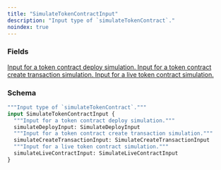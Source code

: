 ```yaml
---
title: "SimulateTokenContractInput"
description: "Input type of `simulateTokenContract`."
noindex: true
---
```


### Fields

<a href="/api-reference/types/simulatedeployinput">
  <ResponseField name="simulateDeployInput" type="SimulateDeployInput">
    Input for a token contract deploy simulation.
  </ResponseField>
</a>

<a href="/api-reference/types/simulatecreatetransactioninput">
  <ResponseField name="simulateCreateTransactionInput" type="SimulateCreateTransactionInput">
    Input for a token contract create transaction simulation.
  </ResponseField>
</a>

<a href="/api-reference/types/simulatelivecontractinput">
  <ResponseField name="simulateLiveContractInput" type="SimulateLiveContractInput">
    Input for a live token contract simulation.
  </ResponseField>
</a>

### Schema


```graphql 
"""Input type of `simulateTokenContract`."""
input SimulateTokenContractInput {
  """Input for a token contract deploy simulation."""
  simulateDeployInput: SimulateDeployInput
  """Input for a token contract create transaction simulation."""
  simulateCreateTransactionInput: SimulateCreateTransactionInput
  """Input for a live token contract simulation."""
  simulateLiveContractInput: SimulateLiveContractInput
}
```
